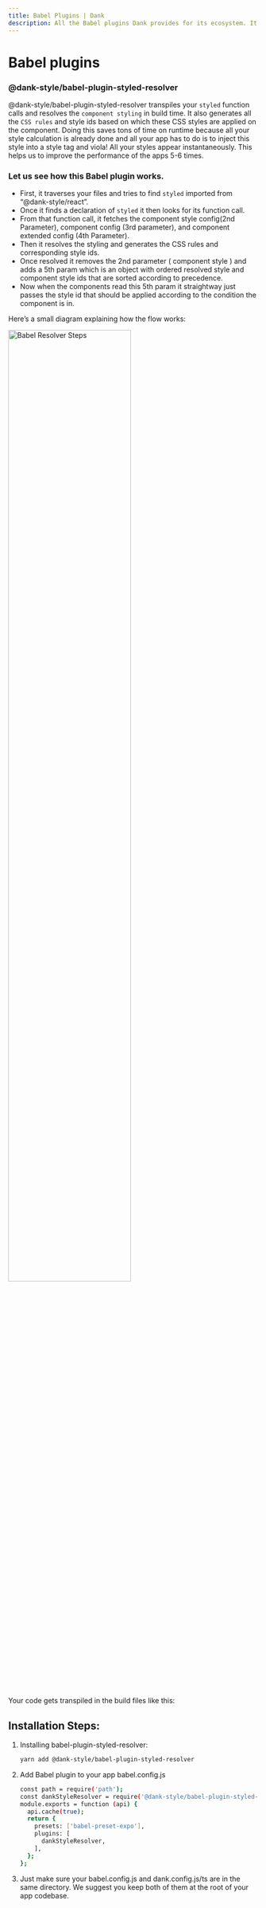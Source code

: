 ```yaml
---
title: Babel Plugins | Dank
description: All the Babel plugins Dank provides for its ecosystem. It transpiles your styled function calls and resolves the component styling in build time.
---
```



<Meta title="advanced/Babel Plugins" />

# Babel plugins

### @dank-style/babel-plugin-styled-resolver

@dank-style/babel-plugin-styled-resolver transpiles your `styled` function calls and resolves the `component styling` in build time. It also generates all the `CSS rules` and style ids based on which these CSS styles are applied on the component. Doing this saves tons of time on runtime because all your style calculation is already done and all your app has to do is to inject this style into a style tag and viola! All your styles appear instantaneously. This helps us to improve the performance of the apps 5-6 times.

### **Let us see how this Babel plugin works.**

- First, it traverses your files and tries to find `styled` imported from “@dank-style/react”.
- Once it finds a declaration of `styled` it then looks for its function call.
- From that function call, it fetches the component style config(2nd Parameter), component config (3rd parameter), and component extended config (4th Parameter).
- Then it resolves the styling and generates the CSS rules and corresponding style ids.
- Once resolved it removes the 2nd parameter ( component style ) and adds a 5th param which is an object with ordered resolved style and component style ids that are sorted according to precedence.
- Now when the components read this 5th param it straightway just passes the style id that should be applied according to the condition the component is in.

Here’s a small diagram explaining how the flow works:

<img
  src="/assets/BabelResolverSteps.png"
  width="70%"
  alt="Babel Resolver Steps"
/>

Your code gets transpiled in the build files like this:

## Installation Steps:

1. Installing babel-plugin-styled-resolver:

   ```bash
   yarn add @dank-style/babel-plugin-styled-resolver
   ```

2. Add Babel plugin to your app babel.config.js

   ```bash
   const path = require('path');
   const dankStyleResolver = require('@dank-style/babel-plugin-styled-resolver');
   module.exports = function (api) {
     api.cache(true);
     return {
       presets: ['babel-preset-expo'],
       plugins: [
         dankStyleResolver,
       ],
     };
   };
   ```

3. Just make sure your babel.config.js and dank.config.js/ts are in the same directory. We suggest you keep both of them at the root of your app codebase.
